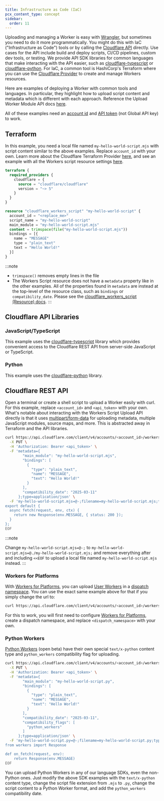 ```yaml
---
title: Infrastructure as Code (IaC)
pcx_content_type: concept
sidebar:
  order: 11
---
```



Uploading and managing a Worker is easy with [Wrangler](/workers/wrangler/configuration), but sometimes you need to do it more programmatically. You might do this with IaC ("Infrastructure as Code") tools or by calling the [Cloudflare API](/api) directly. Use cases for the API include build and deploy scripts, CI/CD pipelines, custom dev tools, or testing. We provide API SDK libraries for common languages that make interacting with the API easier, such as [cloudflare-typescript](https://github.com/cloudflare/cloudflare-typescript) or [cloudflare-python](https://github.com/cloudflare/cloudflare-python). For IaC, a common tool is HashiCorp's Terraform where you can use the [Cloudflare Provider](/terraform) to create and manage Workers resources.

Here are examples of deploying a Worker with common tools and languages. In particular, they highlight how to upload script content and metadata which is different with each approach. Reference the Upload Worker Module API docs [here](/api/resources/workers/subresources/scripts/methods/update).

All of these examples need an [account id](/fundamentals/account/find-account-and-zone-ids) and [API token](/fundamentals/api/get-started/create-token) (not Global API key) to work.

## Terraform

In this example, you need a local file named `my-hello-world-script.mjs` with script content similar to the above examples. Replace `account_id` with your own. Learn more about the Cloudflare Terraform Provider [here](/terraform), and see an example with all the Workers script resource settings [here](https://github.com/cloudflare/terraform-provider-cloudflare/blob/main/examples/resources/cloudflare_workers_script/resource.tf).

```tf
terraform {
  required_providers {
    cloudflare = {
      source = "cloudflare/cloudflare"
      version = "~> 5"
    }
  }
}

resource "cloudflare_workers_script" "my-hello-world-script" {
  account_id = "<replace_me>"
  script_name = "my-hello-world-script"
  main_module = "my-hello-world-script.mjs"
  content = trimspace(file("my-hello-world-script.mjs"))
  bindings = [{
    name = "MESSAGE"
    type = "plain_text"
    text = "Hello World!"
  }]
}
```

:::note

- `trimspace()` removes empty lines in the file
- The Workers Script resource does not have a `metadata` property like in the other examples. All of the properties found in `metadata` are instead at the top-level of the resource class, such as `bindings` or `compatibility_date`. Please see the [cloudflare_workers_script (Resource) docs](https://registry.terraform.io/providers/cloudflare/cloudflare/latest/docs/resources/workers_script).
  :::

## Cloudflare API Libraries

### JavaScript/TypeScript

This example uses the [cloudflare-typescript](https://github.com/cloudflare/cloudflare-typescript) library which provides convenient access to the Cloudflare REST API from server-side JavaScript or TypeScript.

<GitHubCode
	repo="cloudflare/cloudflare-typescript"
	file="examples/workers/script-upload.ts"
	commit="3031b3c5a7091cebbff7b18d9780a11340ee21cd"
	lang="ts"
	useTypeScriptExample={true}
/>

### Python

This example uses the [cloudflare-python](https://github.com/cloudflare/cloudflare-python) library.

<GitHubCode
	repo="cloudflare/cloudflare-python"
	file="examples/workers/script_upload.py"
	commit="756dc87dde3a42c8d4c860ff2239c920c22014ec"
	lang="py"
/>

## Cloudflare REST API

Open a terminal or create a shell script to upload a Worker easily with curl. For this example, replace `<account_id>` and `<api_token>` with your own. What's notable about interacting with the Workers Script Upload API directly is that it uses [multipart/form-data](https://developer.mozilla.org/en-US/docs/Web/HTTP/Reference/Methods/POST) for uploading metadata, multiple JavaScript modules, source maps, and more. This is abstracted away in Terraform and the API libraries.

```bash
curl https://api.cloudflare.com/client/v4/accounts/<account_id>/workers/scripts/my-hello-world-script \
  -X PUT \
  -H 'Authorization: Bearer <api_token>' \
  -F 'metadata={
        "main_module": "my-hello-world-script.mjs",
        "bindings": [
          {
            "type": "plain_text",
            "name": "MESSAGE",
            "text": "Hello World!"
          }
        ],
        "compatibility_date": "2025-03-11"
      };type=application/json' \
  -F 'my-hello-world-script.mjs=@-;filename=my-hello-world-script.mjs;type=application/javascript+module' <<EOF
export default {
  async fetch(request, env, ctx) {
    return new Response(env.MESSAGE, { status: 200 });
  }
};
EOF
```

:::note

Change `my-hello-world-script.mjs=@-;` to `my-hello-world-script.mjs=@./my-hello-world-script.mjs;` and remove everything after and including `<<EOF` to upload a local file named `my-hello-world-script.mjs` instead.
:::

### Workers for Platforms

With [Workers for Platforms](/cloudflare-for-platforms/workers-for-platforms), you can upload [User Workers](/cloudflare-for-platforms/workers-for-platforms/get-started/user-workers) in a [dispatch namespace](/cloudflare-for-platforms/workers-for-platforms/reference/how-workers-for-platforms-works/#dispatch-namespace). You can use the exact same example above for that if you simply change the url to:

```bash
curl https://api.cloudflare.com/client/v4/accounts/<account_id>/workers/dispatch/namespaces/<dispatch_namespace>/scripts/my-hello-world-script
```

For this to work, you will first need to configure [Workers for Platforms](/cloudflare-for-platforms/workers-for-platforms/get-started/configuration), create a dispatch namespace, and replace `<dispatch_namespace>` with your own.

### Python Workers

[Python Workers](/workers/languages/python/) (open beta) have their own special `text/x-python` content type and `python_workers` compatibility flag for uploading.

```bash
curl https://api.cloudflare.com/client/v4/accounts/<account_id>/workers/scripts/my-hello-world-script \
  -X PUT \
  -H 'Authorization: Bearer <api_token>' \
  -F 'metadata={
        "main_module": "my-hello-world-script.py",
        "bindings": [
          {
            "type": "plain_text",
            "name": "MESSAGE",
            "text": "Hello World!"
          }
        ],
        "compatibility_date": "2025-03-11",
        "compatibility_flags": [
          "python_workers"
        ]
      };type=application/json' \
  -F 'my-hello-world-script.py=@-;filename=my-hello-world-script.py;type=text/x-python' <<EOF
from workers import Response

def on_fetch(request, env):
    return Response(env.MESSAGE)
EOF
```

You can upload Python Workers in any of our language SDKs, even the non-Python ones. Just modify the above SDK examples with the `text/x-python` content type, change the script file extension from `.mjs` to `.py`, change the script content to a Python Worker format, and add the `python_workers` compatibility date.
